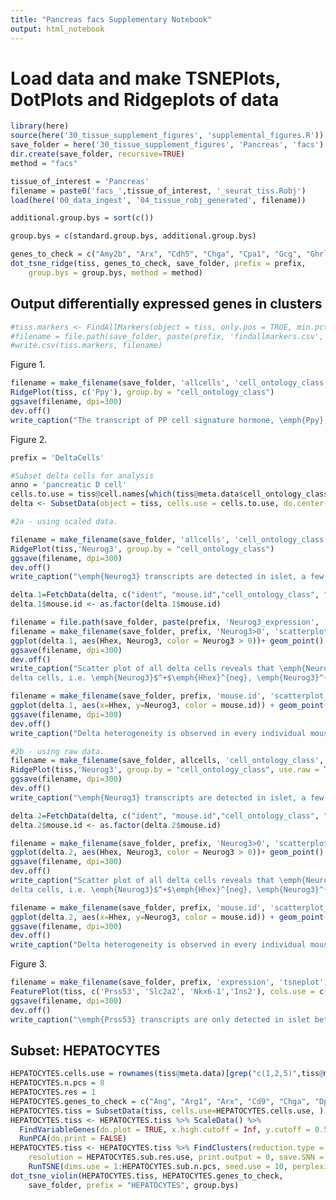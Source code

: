 ```yaml
---
title: "Pancreas facs Supplementary Notebook"
output: html_notebook
---
```


# Load data and make TSNEPlots, DotPlots and Ridgeplots of data

```r
library(here)
source(here('30_tissue_supplement_figures', 'supplemental_figures.R'))
save_folder = here('30_tissue_supplement_figures', 'Pancreas', 'facs')
dir.create(save_folder, recursive=TRUE)
method = "facs"

tissue_of_interest = 'Pancreas'
filename = paste0('facs_',tissue_of_interest, '_seurat_tiss.Robj')
load(here('00_data_ingest', '04_tissue_robj_generated', filename))

additional.group.bys = sort(c())

group.bys = c(standard.group.bys, additional.group.bys)

genes_to_check = c("Amy2b", "Arx", "Cdh5", "Chga", "Cpa1", "Gcg", "Ghrl", "Hhex", "Hnf1b", "Ins1", "Ins2", "Isl1", "Kdr", "Krt19", "Mafa", "Mafb", "Neurog3", "Nkx6-1", "Pdgfra", "Pdgfrb", "Pdx1", "Pecam1", "Ppy", "Prss53", "Ptf1a", "Ptprc", "Slc2a2", "Spp1", "Sst")
dot_tsne_ridge(tiss, genes_to_check, save_folder, prefix = prefix,
    group.bys = group.bys, method = method)
```

## Output differentially expressed genes in clusters

```r
#tiss.markers <- FindAllMarkers(object = tiss, only.pos = TRUE, min.pct = 0.25, thresh.use = 0.25)
#filename = file.path(save_folder, paste(prefix, 'findallmarkers.csv', sep='_'))
#write.csv(tiss.markers, filename)
```
Figure 1.
```r
filename = make_filename(save_folder, 'allcells', 'cell_ontology_class', 'ridgeplot_scaled_Ppy')
RidgePlot(tiss, c('Ppy'), group.by = "cell_ontology_class")
ggsave(filename, dpi=300)
dev.off()
write_caption("The transcript of PP cell signature hormone, \emph{Ppy}, is detected in delta cells at high levels.", filename)
```

Figure 2.
```r
prefix = 'DeltaCells'

#Subset delta cells for analysis
anno = 'pancreatic D cell'
cells.to.use = tiss@cell.names[which(tiss@meta.data$cell_ontology_class == anno)]
delta <- SubsetData(object = tiss, cells.use = cells.to.use, do.center = F, do.scale = F)

#2a - using scaled data.

filename = make_filename(save_folder, 'allcells', 'cell_ontology_class', 'ridgeplot_scaled_Neurog3')
RidgePlot(tiss,'Neurog3', group.by = "cell_ontology_class")
ggsave(filename, dpi=300)
dev.off()
write_caption("\emph{Neurog3} transcripts are detected in islet, a few alpha, beta, and the majority of delta cells.", filename)

delta.1=FetchData(delta, c("ident", "mouse.id","cell_ontology_class", "mouse.sex", "plate.barcode", "subtissue", "percent.ercc", "percent.ribo","nGene", "nReads","Sst","Pdx1","Hhex","Neurog3", "Ins2", "Gcg", "Ppy","Actb","Gapdh"))
delta.1$mouse.id <- as.factor(delta.1$mouse.id)

filename = file.path(save_folder, paste(prefix, 'Neurog3_expression', 'scatterplot_scaled_Neurog3-x-Hhex'))
filename = make_filename(save_folder, prefix, 'Neurog3>0', 'scatterplot_scaled_Neurog3-x-Hhex')
ggplot(delta.1, aes(Hhex, Neurog3, color = Neurog3 > 0))+ geom_point() + geom_rug(sides="bl")
ggsave(filename, dpi=300)
dev.off()
write_caption("Scatter plot of all delta cells reveals that \emph{Neurog3} and \emph{Hhex} mark three distinct groups of
delta cells, i.e. \emph{Neurog3}$^+$\emph{Hhex}^{neg}, \emph{Neurog3}^{neg}\emph{Hhex}$^+$, and \emph{Neurog3}$^+$\emph{Hhex}$^+$.", filename)

filename = make_filename(save_folder, prefix, 'mouse.id', 'scatterplot_scaled_Neurog3-x-Hhex')
ggplot(delta.1, aes(x=Hhex, y=Neurog3, color = mouse.id)) + geom_point() + geom_rug(sides = "bl")
ggsave(filename, dpi=300)
dev.off()
write_caption("Delta heterogeneity is observed in every individual mouse.", filename)

#2b - using raw data.
filename = make_filename(save_folder, allcells, 'cell_ontology_class', 'ridgeplot_raw_Neurog3')
RidgePlot(tiss,'Neurog3', group.by = "cell_ontology_class", use.raw = TRUE)
ggsave(filename, dpi=300)
dev.off()
write_caption("\emph{Neurog3} transcripts are detected in islet, a few alpha, beta, and the majority of delta cells.", filename)

delta.2=FetchData(delta, c("ident", "mouse.id","cell_ontology_class", "mouse.sex", "plate.barcode", "subtissue", "percent.ercc", "percent.ribo", "nGene", "nReads", "Sst", "Pdx1", "Hhex", "Neurog3", "Ins2", "Gcg", "Ppy", "Actb", "Gapdh"), use.raw = TRUE)
delta.2$mouse.id <- as.factor(delta.2$mouse.id)

filename = make_filename(save_folder, prefix, 'Neurog3>0', 'scatterplot_raw_Neurog3-x-Hhex')
ggplot(delta.2, aes(Hhex, Neurog3, color = Neurog3 > 0))+ geom_point() + geom_rug(sides="bl")
ggsave(filename, dpi=300)
dev.off()
write_caption("Scatter plot of all delta cells reveals that \emph{Neurog3} and \emph{Hhex} mark three distinct groups of
delta cells, i.e. \emph{Neurog3}$^+$\emph{Hhex}^{neg}, \emph{Neurog3}^{neg}\emph{Hhex}$^+$, and \emph{Neurog3}$^+$\emph{Hhex}$^+$.", filename)

filename = make_filename(save_folder, prefix, 'mouse.id', 'scatterplot_raw_Neurog3-x-Hhex')
ggplot(delta.2, aes(x=Hhex, y=Neurog3, color = mouse.id)) + geom_point() + geom_rug(sides = "bl")
ggsave(filename, dpi=300)
dev.off()
write_caption("Delta heterogeneity is observed in every individual mouse.", filename)
```

Figure 3.
```r
filename = make_filename(save_folder, prefix, 'expression', 'tsneplot')
FeaturePlot(tiss, c('Prss53', 'Slc2a2', 'Nkx6-1','Ins2'), cols.use = c("grey","blue"))
ggsave(filename, dpi=300)
dev.off()
write_caption("\emph{Prss53} transcripts are only detected in islet beta cells.", filename)
```

## Subset: HEPATOCYTES

```r
HEPATOCYTES.cells.use = rownames(tiss@meta.data)[grep("c(1,2,5)",tiss@meta.data$cluster.ids)]
HEPATOCYTES.n.pcs = 8
HEPATOCYTES.res = 1
HEPATOCYTES.genes_to_check = c("Ang", "Arg1", "Arx", "Cd9", "Chga", "Dpp10", "Folr1", "Gcg", "Gfra3", "Ghrl", "Hhex", "Irx1", "Isl1", "Mafb", "Pdx1", "Ppy", "Slc38a5", "Spp1", "Sst", "Tspan8", "Vsig1")
HEPATOCYTES.tiss = SubsetData(tiss, cells.use=HEPATOCYTES.cells.use, )
HEPATOCYTES.tiss <- HEPATOCYTES.tiss %>% ScaleData() %>% 
  FindVariableGenes(do.plot = TRUE, x.high.cutoff = Inf, y.cutoff = 0.5) %>%
  RunPCA(do.print = FALSE)
HEPATOCYTES.tiss <- HEPATOCYTES.tiss %>% FindClusters(reduction.type = "pca", dims.use = 1:HEPATOCYTES.n.pcs, 
    resolution = HEPATOCYTES.sub.res.use, print.output = 0, save.SNN = TRUE) %>%
    RunTSNE(dims.use = 1:HEPATOCYTES.sub.n.pcs, seed.use = 10, perplexity=30)
dot_tsne_violin(HEPATOCYTES.tiss, HEPATOCYTES.genes_to_check,
    save_folder, prefix = "HEPATOCYTES", group.bys)

```